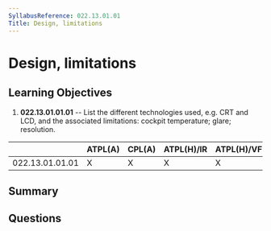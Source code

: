 ```yaml
---
SyllabusReference: 022.13.01.01
Title: Design, limitations
---
```


# Design, limitations

## Learning Objectives

1. **022.13.01.01.01** -- List the different technologies used, e.g. CRT and LCD,
   and the associated limitations: cockpit temperature; glare; resolution.

|                 | ATPL(A) | CPL(A) | ATPL(H)/IR | ATPL(H)/VFR | CPL(H) | IR  | CBIR(A) |
| --------------- | ------- | ------ | ---------- | ----------- | ------ | --- | ------- |
| 022.13.01.01.01 | X       | X      | X          | X           | X      | X   | X       |

## Summary

## Questions
